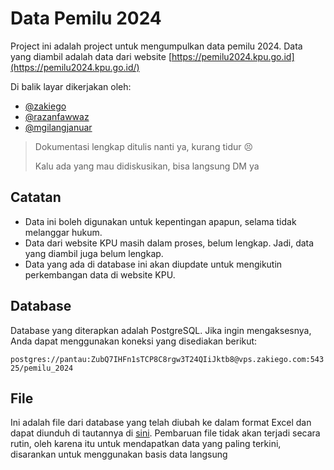 # Data Pemilu 2024
 

Project ini adalah project untuk mengumpulkan data pemilu 2024. Data yang diambil adalah data dari website [https://pemilu2024.kpu.go.id](https://pemilu2024.kpu.go.id/)

Di balik layar dikerjakan oleh:
- [@zakiego](https://twitter.com/zakiego)
- [@razanfawwaz](https://twitter.com/razanfawwaz)
- [@mgilangjanuar](https://twitter.com/mgilangjanuar)

> Dokumentasi lengkap ditulis nanti ya, kurang tidur 😣
>
> Kalu ada yang mau didiskusikan, bisa langsung DM ya 

## Catatan

- Data ini boleh digunakan untuk kepentingan apapun, selama tidak melanggar hukum.
- Data dari website KPU masih dalam proses, belum lengkap. Jadi, data yang diambil juga belum lengkap.
- Data yang ada di database ini akan diupdate untuk mengikutin perkembangan data di website KPU.

## Database

Database yang diterapkan adalah PostgreSQL. Jika ingin mengaksesnya, Anda dapat menggunakan koneksi yang disediakan berikut:

`postgres://pantau:ZubQ7IHFn1sTCP8C8rgw3T24QIiJktb8@vps.zakiego.com:54325/pemilu_2024`

## File

Ini adalah file dari database yang telah diubah ke dalam format Excel dan dapat diunduh di tautannya di [sini](https://drive.google.com/drive/folders/15nquDatlYQIM8rQMTyVwhG-PoUreE7Qr?usp=drive_link).
Pembaruan file tidak akan terjadi secara rutin, oleh karena itu untuk mendapatkan data yang paling terkini, disarankan untuk menggunakan basis data langsung